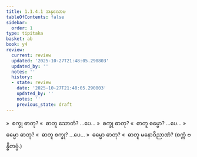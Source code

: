 ```yaml
---
title: 1.1.4.1 အနုလောမ
tableOfContents: false
sidebar:
  order: 1
type: tipitaka
basket: ab
book: y4
review:
  current: review
  updated: '2025-10-27T21:48:05.290803'
  updated_by: ''
  notes: ''
  history:
  - state: review
    date: '2025-10-27T21:48:05.290803'
    updated_by: ''
    notes: ''
    previous_state: draft
---
```



<ReviewStatus review={frontmatter.review} showDetails={true} />

<HypothesisAnnotation frontmatter={frontmatter} />

<DynamicBreadcrumb />

<Division number="8" book="y4" e="ch" v="33" p="197">

<Paragraph number="75" book="y4">
»  စက္ခု ဓာတု?
</Paragraph>

<Paragraph number="76" book="y4">
«  ဓာတူ သောတံ? …ပေ…
</Paragraph>

<Paragraph number="77" book="y4">
»  စက္ခု ဓာတု?
</Paragraph>

<Paragraph number="78" book="y4">
«  ဓာတူ ဓမ္မော? …ပေ…
</Paragraph>

<Paragraph number="79" book="y4">
»  ဓမ္မော ဓာတု?
</Paragraph>

<Paragraph number="80" book="y4">
«  ဓာတူ စက္ခု? …ပေ…
</Paragraph>

<Paragraph number="81" book="y4">
»  ဓမ္မော ဓာတု?
</Paragraph>

<Paragraph number="82" book="y4">
«  ဓာတူ မနောဝိညာဏံ?

</Paragraph>
</Division>

<Paragraph number="83" type="center" book="y4">
(စက္ကံ ဗန္ဓိတဗ္ဗံ.)
</Paragraph>